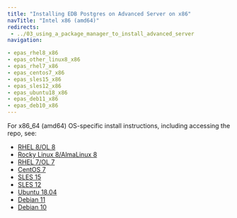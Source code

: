 ```yaml
---
title: "Installing EDB Postgres on Advanced Server on x86"
navTitle: "Intel x86 (amd64)"
redirects:
 - ../03_using_a_package_manager_to_install_advanced_server
navigation:

- epas_rhel8_x86
- epas_other_linux8_x86
- epas_rhel7_x86
- epas_centos7_x86
- epas_sles15_x86
- epas_sles12_x86
- epas_ubuntu18_x86
- epas_deb11_x86
- epas_deb10_x86
---
```



For x86_64 (amd64) OS-specific install instructions, including accessing the repo, see:


- [RHEL 8/OL 8](epas_rhel8_x86)
- [Rocky Linux 8/AlmaLinux 8](epas_other_linux8_x86)
- [RHEL 7/OL 7](epas_rhel7_x86)
- [CentOS 7](epas_centos7_x86)
- [SLES 15](epas_sles15_x86)
- [SLES 12](epas_sles12_x86)
- [Ubuntu 18.04](epas_ubuntu18_x86)
- [Debian 11](epas_deb11_x86)
- [Debian 10](epas_deb10_x86)
